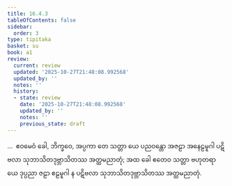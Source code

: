 ```yaml
---
title: 16.4.3
tableOfContents: false
sidebar:
  order: 3
type: tipitaka
basket: su
book: a1
review:
  current: review
  updated: '2025-10-27T21:48:08.992568'
  updated_by: ''
  notes: ''
  history:
  - state: review
    date: '2025-10-27T21:48:08.992568'
    updated_by: ''
    notes: ''
    previous_state: draft
---
```



<ReviewStatus review={frontmatter.review} showDetails={true} />

<HypothesisAnnotation frontmatter={frontmatter} />

<DynamicBreadcrumb />

<Division number="324" book="a1" e="ch" v="15" p="37">

<Paragraph number="415" book="a1">
…  ဧဝမေဝံ ခေါ, ဘိက္ခဝေ, အပ္ပကာ တေ သတ္တာ ယေ ပညဝန္တော အဇဠာ အနေဠမူဂါ ပဋိဗလာ သုဘာသိတဒုဗ္ဘာသိတဿ အတ္ထမညာတုံ; အထ ခေါ ဧတေဝ သတ္တာ ဗဟုတရာ ယေ ဒုပ္ပညာ ဇဠာ ဧဠမူဂါ န ပဋိဗလာ သုဘာသိတဒုဗ္ဘာသိတဿ အတ္ထမညာတုံ.
</Paragraph>
</Division>
